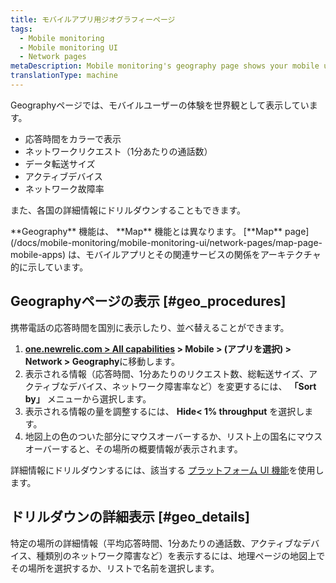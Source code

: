 ```yaml
---
title: モバイルアプリ用ジオグラフィーページ
tags:
  - Mobile monitoring
  - Mobile monitoring UI
  - Network pages
metaDescription: Mobile monitoring's geography page shows your mobile users' experience as a world view with color-coded response times for HTTP requests.
translationType: machine
---
```


Geographyページでは、モバイルユーザーの体験を世界観として表示しています。

* 応答時間をカラーで表示
* ネットワークリクエスト（1分あたりの通話数）
* データ転送サイズ
* アクティブデバイス
* ネットワーク故障率

また、各国の詳細情報にドリルダウンすることもできます。

<Callout variant="tip">
  **Geography** 機能は、 **Map** 機能とは異なります。 [**Map** page](/docs/mobile-monitoring/mobile-monitoring-ui/network-pages/map-page-mobile-apps) は、モバイルアプリとその関連サービスの関係をアーキテクチャ的に示しています。
</Callout>

## Geographyページの表示 [#geo_procedures]

携帯電話の応答時間を国別に表示したり、並べ替えることができます。

1. **[one.newrelic.com > All capabilities](https://one.newrelic.com/all-capabilities) > Mobile > (アプリを選択) > Network > Geography**に移動します。
2. 表示される情報（応答時間、1分あたりのリクエスト数、総転送サイズ、アクティブなデバイス、ネットワーク障害率など）を変更するには、 **「Sort by」** メニューから選択します。
3. 表示される情報の量を調整するには、 **Hide&lt; 1% throughput** を選択します。
4. 地図上の色のついた部分にマウスオーバーするか、リスト上の国名にマウスオーバーすると、その場所の概要情報が表示されます。

詳細情報にドリルダウンするには、該当する [プラットフォーム UI 機能](/docs/new-relic-solutions/new-relic-one/introduction-new-relic-platform)を使用します。

## ドリルダウンの詳細表示 [#geo_details]

特定の場所の詳細情報（平均応答時間、1分あたりの通話数、アクティブなデバイス、種類別のネットワーク障害など）を表示するには、地理ページの地図上でその場所を選択するか、リストで名前を選択します。